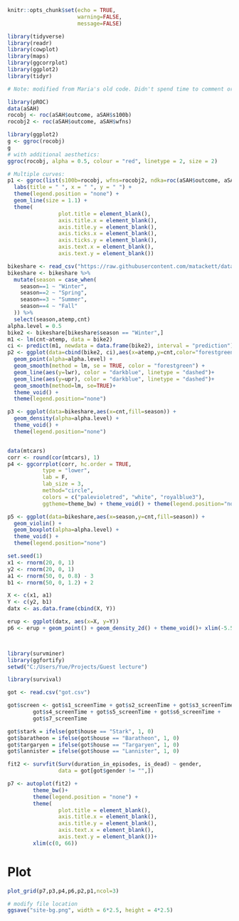 ```r
knitr::opts_chunk$set(echo = TRUE,
                      warning=FALSE,
                      message=FALSE)
```

```r
library(tidyverse)
library(readr)
library(cowplot)
library(maps)
library(ggcorrplot)
library(ggplot2)
library(tidyr)

# Note: modified from Maria's old code. Didn't spend time to comment or make it pretty!

```



```r

library(pROC)
data(aSAH)
rocobj <- roc(aSAH$outcome, aSAH$s100b)
rocobj2 <- roc(aSAH$outcome, aSAH$wfns)

library(ggplot2)
g <- ggroc(rocobj)
g
# with additional aesthetics:
ggroc(rocobj, alpha = 0.5, colour = "red", linetype = 2, size = 2)

# Multiple curves:
p1 <- ggroc(list(s100b=rocobj, wfns=rocobj2, ndka=roc(aSAH$outcome, aSAH$ndka)))+
  labs(title = " ", x = " ", y = " ") + 
  theme(legend.position = "none") +
  geom_line(size = 1.1) + 
  theme(
                plot.title = element_blank(),
                axis.title.x = element_blank(),
                axis.title.y = element_blank(),
                axis.ticks.x = element_blank(),
                axis.ticks.y = element_blank(),
                axis.text.x = element_blank(),
                axis.text.y = element_blank())

bikeshare <- read_csv("https://raw.githubusercontent.com/matackett/data/master/capital-bikeshare.csv")                          
bikeshare <- bikeshare %>%
  mutate(season = case_when(
    season==1 ~ "Winter",
    season==2 ~ "Spring",
    season==3 ~ "Summer",
    season==4 ~ "Fall"
  )) %>% 
  select(season,atemp,cnt)
alpha.level = 0.5 
bike2 <- bikeshare[bikeshare$season == "Winter",]
m1 <- lm(cnt~atemp, data = bike2)
ci <- predict(m1, newdata = data.frame(bike2), interval = "prediction")
p2 <- ggplot(data=cbind(bike2, ci),aes(x=atemp,y=cnt,color="forestgreen")) +
  geom_point(alpha=alpha.level) +
  geom_smooth(method = lm, se = TRUE, color = "forestgreen") +
  geom_line(aes(y=lwr), color = "darkblue", linetype = "dashed")+
  geom_line(aes(y=upr), color = "darkblue", linetype = "dashed")+
  geom_smooth(method=lm, se=TRUE)+
  theme_void() +
  theme(legend.position="none")

p3 <- ggplot(data=bikeshare,aes(x=cnt,fill=season)) +
  geom_density(alpha=alpha.level) +
  theme_void() +
  theme(legend.position="none")


data(mtcars)
corr <- round(cor(mtcars), 1)
p4 <- ggcorrplot(corr, hc.order = TRUE, 
           type = "lower", 
           lab = F, 
           lab_size = 3, 
           method="circle", 
           colors = c("palevioletred", "white", "royalblue3"), 
           ggtheme=theme_bw) + theme_void() + theme(legend.position="none")

p5 <- ggplot(data=bikeshare,aes(x=season,y=cnt,fill=season)) +
  geom_violin() + 
  geom_boxplot(alpha=alpha.level) +
  theme_void() +
  theme(legend.position="none")

set.seed(1)
x1 <- rnorm(20, 0, 1)
y2 <- rnorm(20, 0, 1)
a1 <- rnorm(50, 0, 0.8) - 3
b1 <- rnorm(50, 0, 1.2) + 2

X <- c(x1, a1)
Y <- c(y2, b1)
datx <- as.data.frame(cbind(X, Y))

erup <- ggplot(datx, aes(x=X, y=Y)) 
p6 <- erup + geom_point() + geom_density_2d() + theme_void()+ xlim(-5.5, 2) + ylim(-2.5, 5)



library(survminer)
library(ggfortify)
setwd("C:/Users/Yue/Projects/Guest lecture")

library(survival)

got <- read.csv("got.csv")

got$screen <- got$s1_screenTime + got$s2_screenTime + got$s3_screenTime + 
        got$s4_screenTime + got$s5_screenTime + got$s6_screenTime +
        got$s7_screenTime

got$stark = ifelse(got$house == "Stark", 1, 0)
got$baratheon = ifelse(got$house == "Baratheon", 1, 0)
got$targaryen = ifelse(got$house == "Targaryen", 1, 0)
got$lannister = ifelse(got$house == "Lannister", 1, 0)

fit2 <- survfit(Surv(duration_in_episodes, is_dead) ~ gender, 
                data = got[got$gender != "",])

p7 <- autoplot(fit2) + 
        theme_bw()+ 
        theme(legend.position = "none") +
        theme(
                plot.title = element_blank(),
                axis.title.x = element_blank(),
                axis.title.y = element_blank(),
                axis.text.x = element_blank(),
                axis.text.y = element_blank())+
        xlim(c(0, 66))
```


# Plot

```r

plot_grid(p7,p3,p4,p6,p2,p1,ncol=3)
```

```r
# modify file location
ggsave("site-bg.png", width = 6*2.5, height = 4*2.5)
```





  